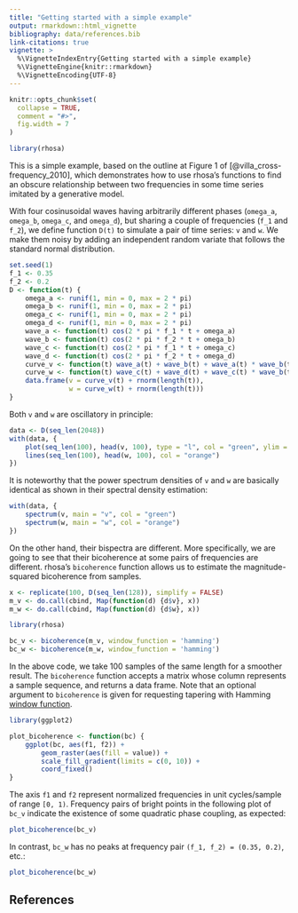 ```yaml
---
title: "Getting started with a simple example"
output: rmarkdown::html_vignette
bibliography: data/references.bib
link-citations: true
vignette: >
  %\VignetteIndexEntry{Getting started with a simple example}
  %\VignetteEngine{knitr::rmarkdown}
  %\VignetteEncoding{UTF-8}
---
```


```r
knitr::opts_chunk$set(
  collapse = TRUE,
  comment = "#>",
  fig.width = 7
)
```

```r
library(rhosa)
```

This is a simple example, based on the outline at Figure 1 of [@villa_cross-frequency_2010], which
demonstrates how to use rhosa's functions to find an obscure relationship
between two frequencies in some time series imitated by a generative model.

With four cosinusoidal waves having arbitrarily different phases (`omega_a`,
`omega_b`, `omega_c`, and `omega_d`), but sharing a couple of frequencies
(`f_1` and `f_2`), we define function `D(t)` to simulate a pair of time series:
`v` and `w`. We make them noisy by adding an independent random variate that
follows the standard normal distribution.

```r
set.seed(1)
f_1 <- 0.35
f_2 <- 0.2
D <- function(t) {
    omega_a <- runif(1, min = 0, max = 2 * pi)
    omega_b <- runif(1, min = 0, max = 2 * pi)
    omega_c <- runif(1, min = 0, max = 2 * pi)
    omega_d <- runif(1, min = 0, max = 2 * pi)
    wave_a <- function(t) cos(2 * pi * f_1 * t + omega_a)
    wave_b <- function(t) cos(2 * pi * f_2 * t + omega_b)
    wave_c <- function(t) cos(2 * pi * f_1 * t + omega_c)
    wave_d <- function(t) cos(2 * pi * f_2 * t + omega_d)
    curve_v <- function(t) wave_a(t) + wave_b(t) + wave_a(t) * wave_b(t)
    curve_w <- function(t) wave_c(t) + wave_d(t) + wave_c(t) * wave_b(t)
    data.frame(v = curve_v(t) + rnorm(length(t)),
               w = curve_w(t) + rnorm(length(t)))
}
```

Both `v` and `w` are oscillatory in principle:

```r
data <- D(seq_len(2048))
with(data, {
    plot(seq_len(100), head(v, 100), type = "l", col = "green", ylim = c(-3, 3), xlab = "t", ylab = "value")
    lines(seq_len(100), head(w, 100), col = "orange")
})
```

It is noteworthy that the power spectrum densities of `v` and `w` are basically
identical as shown in their spectral density estimation:

```r
with(data, {
    spectrum(v, main = "v", col = "green")
    spectrum(w, main = "w", col = "orange")
})
```

On the other hand, their bispectra are different. More specifically, we are
going to see that their bicoherence at some pairs of frequencies are
different. rhosa's `bicoherence` function allows us to estimate the
magnitude-squared bicoherence from samples.

```r
x <- replicate(100, D(seq_len(128)), simplify = FALSE)
m_v <- do.call(cbind, Map(function(d) {d$v}, x))
m_w <- do.call(cbind, Map(function(d) {d$w}, x))

library(rhosa)

bc_v <- bicoherence(m_v, window_function = 'hamming')
bc_w <- bicoherence(m_w, window_function = 'hamming')
```

In the above code, we take 100 samples of the same length for a smoother result.
The `bicoherence` function accepts a matrix whose column represents a sample
sequence, and returns a data frame. Note that an optional argument to
`bicoherence` is given for requesting tapering with Hamming
[window function](https://en.wikipedia.org/wiki/Window_function).

```r
library(ggplot2)

plot_bicoherence <- function(bc) {
    ggplot(bc, aes(f1, f2)) +
        geom_raster(aes(fill = value)) +
        scale_fill_gradient(limits = c(0, 10)) +
        coord_fixed()
}
```

The axis `f1` and `f2` represent normalized frequencies in unit cycles/sample of
range `[0, 1)`. Frequency pairs of bright points in the following plot of `bc_v`
indicate the existence of some quadratic phase coupling, as expected:

```r
plot_bicoherence(bc_v)
```

In contrast, `bc_w` has no peaks at frequency pair `(f_1, f_2) = (0.35, 0.2)`, etc.:

```r
plot_bicoherence(bc_w)
```

## References

